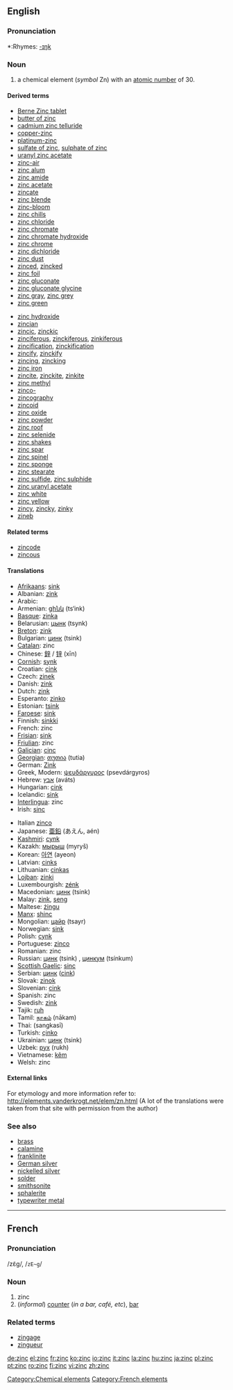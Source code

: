 ==English==
{{elements|Zn|copper|Cu|gallium|Ga}}

===Pronunciation===
*:Rhymes: [[Rhymes:English:-ɪŋk|-ɪŋk]]

=== Noun ===
{{en-noun-unc}}
{{wikipedia}}

# a chemical element (''symbol'' Zn) with an [[atomic number]] of 30.

====Derived terms====
{{top2}}
*[[w:Berne Zinc tablet|Berne Zinc tablet]]
*[[butter of zinc]]
*[[cadmium zinc telluride]]
*[[copper-zinc]]
*[[platinum-zinc]]
*[[sulfate of zinc]], [[sulphate of zinc]]
*[[uranyl zinc acetate]]
*[[zinc-air]]
*[[zinc alum]]
*[[zinc amide]]
*[[zinc acetate]]
*[[zincate]]
*[[zinc blende]]
*[[zinc-bloom]]
*[[zinc chills]]
*[[zinc chloride]]
*[[zinc chromate]]
*[[zinc chromate hydroxide]]
*[[zinc chrome]]
*[[zinc dichloride]]
*[[zinc dust]]
*[[zinced]], [[zincked]]
*[[zinc foil]]
*[[zinc gluconate]]
*[[zinc gluconate glycine]]
*[[zinc gray]], [[zinc grey]]
*[[zinc green]]
{{mid2}}
*[[zinc hydroxide]]
*[[zincian]]
*[[zincic]], [[zinckic]]
*[[zinciferous]], [[zinckiferous]], [[zinkiferous]]
*[[zincification]], [[zinckification]]
*[[zincify]], [[zinckify]]
*[[zincing]], [[zincking]]
*[[zinc iron]]
*[[zincite]], [[zinckite]], [[zinkite]]
*[[zinc methyl]]
*[[zinco-]]
*[[zincography]]
*[[zincoid]]
*[[zinc oxide]]
*[[zinc powder]]
*[[zinc roof]]
*[[zinc selenide]]
*[[zinc shakes]]
*[[zinc spar]]
*[[zinc spinel]]
*[[zinc sponge]]
*[[zinc stearate]]
*[[zinc sulfide]], [[zinc sulphide]]
*[[zinc uranyl acetate]]
*[[zinc white]]
*[[zinc yellow]]
*[[zincy]], [[zincky]], [[zinky]]
*[[zineb]]
{{bottom}}

====Related terms====
*[[zincode]]
*[[zincous]]

==== Translations ====
{{top}}
*[[Afrikaans]]: [[sink#Afrikaans|sink]]
*Albanian: [[zink]]
*Arabic: {{ARchar|[[خارصين]]}} {{Unicode|(kharaʂí:n)}} {{m}}
*Armenian: [[ցինկ]] (ts‘ink)
*[[Basque]]: [[zinka]]
*Belarusian: [[цынк]] (tsynk) {{m}}
*[[Breton]]: [[zink]] {{m}}
*Bulgarian: [[цинк]] (tsink) {{m}}
*[[Catalan]]: zinc
*Chinese: [[鋅]] / [[锌]] (xīn)
*[[Cornish]]: [[synk]]
*Croatian: [[cink]]
*Czech: [[zinek]]
*Danish: [[zink]]
*Dutch: [[zink]] {{n}}
*Esperanto: [[zinko]]
*Estonian: [[tsink]]
*[[Faroese]]: [[sink#Faroese|sink]]
*Finnish: [[sinkki]]
*French: zinc {{m}}
*[[Frisian]]: [[sink#Frisian|sink]] {{n}}
*[[Friulian]]: zinc
*[[Galician]]: [[cinc]]
*[[Georgian]]: [[თუთია]] (tutia)
*German: [[Zink]] {{n}}
*Greek, Modern: [[ψευδάργυρος]] (psevdárgyros) {{m}}
*Hebrew: [[אבץ]] (aváts)
*Hungarian: [[cink]]
*Icelandic: [[sink#Icelandic|sink]]
*[[Interlingua]]: zinc
*Irish: [[sinc]]
{{mid}}
*Italian [[zinco]] {{m}}
*Japanese: [[亜鉛]] (あえん, aén)
*[[Kashmiri]]: [[cynk]]
*Kazakh: [[мырыш]] (myryš)
*Korean: [[아연]] (ayeon)
*Latvian: [[cinks]]
*Lithuanian: [[cinkas]]
*[[Lojban]]: [[zinki]]
*Luxembourgish: [[zénk]]
*Macedonian: [[цинк]] (tsink) {{m}}
*Malay: [[zink]], [[seng]]
*Maltese: [[żingu]]
*[[Manx]]: [[shinc]]
*Mongolian: [[цайр]] (tsayr)
*Norwegian: [[sink#Norwegian|sink]]
*Polish: [[cynk]] {{m}}
*Portuguese: [[zinco]] {{m}}
*Romanian: zinc {{n}}
*Russian: [[цинк]] (tsink) {{m}}, [[цинкум]] (tsínkum) {{m}}
*[[Scottish Gaelic]]: [[sinc]]
*Serbian: [[цинк]] ([[cink]]) {{m}}
*Slovak: [[zinok]]
*Slovenian: [[cink]]
*Spanish: zinc {{m}}
*Swedish: [[zink]]
*Tajik: [[ruh]]
*Tamil: [[நாகம்]] (nākam)
*Thai: {{THchar|[[สังกะสี]]}} (sangkasī)
*Turkish: [[çinko]]
*Ukrainian: [[цинк]] (tsink) {{m}}
*Uzbek: [[рух]] (rukh)
*Vietnamese: [[kẽm]]
*Welsh: zinc
{{bottom}}

====External links====
For etymology and more information refer to:
http://elements.vanderkrogt.net/elem/zn.html
(A lot of the translations were taken from that site with permission from the author)

===See also===
*[[brass]]
*[[calamine]]
*[[franklinite]]
*[[German silver]]
*[[nickelled silver]]
*[[solder]]
*[[smithsonite]]
*[[sphalerite]]
*[[typewriter metal]]


----

==French==
===Pronunciation===
/zɛ̃ɡ/, /<tt>zE~g</tt>/

===Noun===
{{fr-noun-reg|m}}

#zinc
#(''informal'') [[counter]] (''in a bar, café, etc''), [[bar]]

===Related terms===
*[[zingage]]
*[[zingueur]]

[[Category:Chemical elements]]
[[Category:French elements]]

[[de:zinc]]
[[el:zinc]]
[[fr:zinc]]
[[ko:zinc]]
[[io:zinc]]
[[it:zinc]]
[[la:zinc]]
[[hu:zinc]]
[[ja:zinc]]
[[pl:zinc]]
[[pt:zinc]]
[[ro:zinc]]
[[fi:zinc]]
[[vi:zinc]]
[[zh:zinc]]